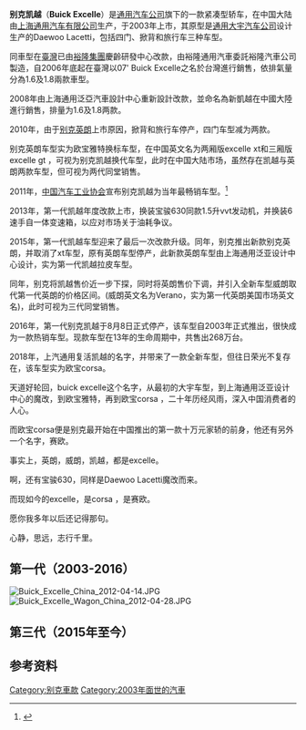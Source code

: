 {{Multiple issues|
{{Refimprove|time=2018-01-31T14:41:00+00:00}}
{{Tone|time=2022-01-17T23:24:56+00:00}}
}}
{{Infobox automobile
| name = 别克凯越
| image = File:Buick Excelle GT II China 2016-04-18.jpg
| manufacturer = [[上汽通用汽车|上汽通用汽车]]
| production = 2003年至今
| assembly = {{flag|China}}[[上海市|上海市]][[金橋鎮_(上海市)|金橋鎮]]
| class = [[緊湊型轎車|緊湊型轎車]]
| predecessor = [[別克賽歐|別克賽歐]]
| successor = [[別克威朗|別克威朗]]
}}
'''别克凯越'''（'''Buick Excelle'''）是[[通用汽车公司|通用汽车公司]]旗下的一款紧凑型轿车，在中国大陆由[[上海通用汽车有限公司|上海通用汽车有限公司]]生产，于2003年上市，其原型是[[通用大宇汽车公司|通用大宇汽车公司]]设计生产的Daewoo Lacetti，包括四门、掀背和旅行车三种车型。

同車型在[[臺灣|臺灣]]已由[[裕隆集團|裕隆集團]]慶齡研發中心改款，由裕隆通用汽車委託裕隆汽車公司製造，自2006年底起在臺灣以07' Buick Excelle之名於台灣進行銷售，依排氣量分為1.6及1.8兩款車型。

2008年由上海通用泛亞汽車設計中心重新設計改款，並命名為新凱越在中國大陸進行銷售，排量为1.6及1.8两款。

2010年，由于[[别克英朗|别克英朗]]上市原因，掀背和旅行车停产，四门车型减为两款。

别克英朗车型实为欧宝雅特换标车型，在中国英文名为两厢版excelle xt和三厢版excelle gt ，可视为别克凯越换代车型，此时在中国大陆市场，虽然存在凯越与英朗两款车型，但可视为两代同堂销售。

2011年，[[中国汽车工业协会|中国汽车工业协会]]宣布别克凯越为当年最畅销车型。<ref>{{cite web|title=Excelle the best selling car in China? Yes, and mostly no.|url=http://www.chinacartimes.com/2012/01/26/excelle-selling-car-china/|website=China Car Times|archiveurl=https://web.archive.org/web/20120128092620/http://www.chinacartimes.com/2012/01/26/excelle-selling-car-china/|archivedate=2012-01-28|language=en|accessdate=2018-01-31|dead-url=no}}</ref>

2013年，第一代凯越年度改款上市，换装宝骏630同款1.5升vvt发动机，并换装6速手自一体变速箱，以应对市场关于油耗争议。

2015年，第一代凯越车型迎来了最后一次改款升级。同年，别克推出新款别克英朗，并取消了xt车型，原有英朗车型停产，此新款英朗车型由上海通用泛亚设计中心设计，实为第一代凯越拉皮车型。

同年，别克将凯越售价近一步下探，同时将英朗售价下调，并引入全新车型威朗取代第一代英朗的价格区间。(威朗英文名为Verano，实为第一代英朗美国市场英文名)，此时可视为三代同堂销售。

2016年，第一代别克凯越于8月8日正式停产，该车型自2003年正式推出，很快成为一款热销车型。现款车型在13年的生命周期中，共售出268万台。

2018年，上汽通用复活凯越的名字，并带来了一款全新车型，但往日荣光不复存在，该车型实为欧宝corsa。

天道好轮回，buick excelle这个名字，从最初的大宇车型，到上海通用泛亚设计中心的魔改，到欧宝雅特，再到欧宝corsa ，二十年历经风雨，深入中国消费者的人心。

而欧宝corsa便是别克最开始在中国推出的第一款十万元家轿的前身，他还有另外一个名字，赛欧。

事实上，英朗，威朗，凯越，都是excelle。

啊，还有宝骏630，同样是Daewoo Lacetti魔改而来。

而现如今的excelle，是corsa ，是赛欧。

愿你我多年以后还记得那句。

心静，思远，志行千里。




==第一代（2003-2016）==
{{Infobox automobile
| name = 第一代
| image = File:Buick Excelle facelift 2 China 2012-04-14.JPG
| production = 2003–2016
| assembly = {{CHN}}[[上海市|上海市]]
| body styles = 4門 [[轎車|轎車]]<br>5門 [[旅行版|旅行版]]
| engine = 1.5L S-Tec L2B DOHC [[Multi-valve|16v]] [[直列四缸引擎|I4]]<br>1.6L Twin-Tec DOHC [[Multi-valve|16v]] [[直列四缸引擎|I4]]
| transmission = 5速 D16 [[Manual_transmission|手排]]<br>6速 [[Automatic_transmission|自排]]<br>4速 Step-Gate [[Automatic_transmission|自排]]
| platform = 
| wheelbase = {{convert|2600|mm|in|1|abbr=on}}
| length = {{convert|4515|mm|in|1|abbr=on}}
| width = {{convert|1725|mm|in|1|abbr=on}}
| height = {{convert|1445|mm|in|1|abbr=on}}
}}
[[File:Buick_Excelle_China_2012-04-14.JPG|thumb]]
[[File:Buick_Excelle_Wagon_China_2012-04-28.JPG|thumb]]
{{clear}}

==第三代（2015年至今）==
{{Infobox automobile
| name = 第三代
| image = File:Buick Excelle GT II 02 China 2015-04-06.jpg
| aka = 
| production = 2015年至今
| assembly = {{CHN}}[[上海|上海]]
| body styles = 4門 [[轎車|轎車]]
| engine = 1.4L [[渦輪增壓器|渦輪增壓器]] DOHC [[Multi-valve|16v]] [[直列四缸引擎|I4]]<br>1.5L L2B D-VVT DOHC [[Multi-valve|16v]] [[直列四缸引擎|I4]]
| transmission = 5速 [[Manual_transmission|手排]]<br>6速 [[Automatic_transmission|自排]]<br>7速 [[雙離合變速箱|DCT]]
| platform = 
| wheelbase = {{convert|2640|mm|in|1|abbr=on}}
| length = {{convert|4587|mm|in|1|abbr=on}}
| width = {{convert|1798|mm|in|1|abbr=on}}
| height = {{convert|1463|mm|in|1|abbr=on}}
}}
{{clear}}

== 参考资料 ==
{{reflist}}

{{Buick China timeline}}
{{别克汽车车型}}

[[Category:别克車款|Category:别克車款]]
[[Category:2003年面世的汽車|Category:2003年面世的汽車]]